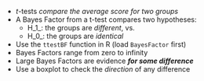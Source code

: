 
- *t*-tests *compare the average score for two groups*
- A Bayes Factor from a t-test compares two hypotheses:  
  - H_1_: the groups are *different*, vs.
  - H_0_: the groups are *identical*
- Use the `ttestBF` function in R  (load `BayesFactor` first)
- Bayes Factors range from zero to infinity
- Large Bayes Factors are evidence ***for some difference***
- Use a boxplot to check the *direction* of any difference
